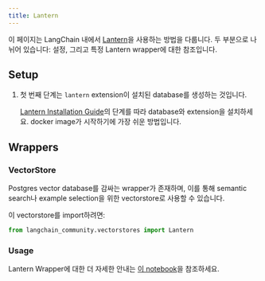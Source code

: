 ```yaml
---
title: Lantern
---
```


이 페이지는 LangChain 내에서 [Lantern](https://github.com/lanterndata/lantern)을 사용하는 방법을 다룹니다.
두 부분으로 나뉘어 있습니다: 설정, 그리고 특정 Lantern wrapper에 대한 참조입니다.

## Setup
1. 첫 번째 단계는 `lantern` extension이 설치된 database를 생성하는 것입니다.

    [Lantern Installation Guide](https://github.com/lanterndata/lantern#-quick-install)의 단계를 따라 database와 extension을 설치하세요. docker image가 시작하기에 가장 쉬운 방법입니다.

## Wrappers

### VectorStore

Postgres vector database를 감싸는 wrapper가 존재하며, 이를 통해 semantic search나 example selection을 위한 vectorstore로 사용할 수 있습니다.

이 vectorstore를 import하려면:
```python
from langchain_community.vectorstores import Lantern
```

### Usage

Lantern Wrapper에 대한 더 자세한 안내는 [이 notebook](/oss/integrations/vectorstores/lantern)을 참조하세요.